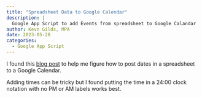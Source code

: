 ```yaml
---
title: "Spreadsheet Data to Google Calendar"
description: |
  Google App Script to add Events from spreadsheet to Google Calandar
author: Kevn Gilds, MPA
date: 2023-05-28
categories:
  - Google App Script
---
```


I found this [blog post](http://wafflebytes.blogspot.com/2017/06/google-script-create-calendar-events.html) to help me figure how to post dates in a spreadsheet to a Google Calendar.

Adding times can be tricky but I found putting the time in a 24:00 clock notation with no PM or AM labels works best.
